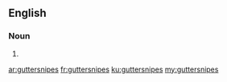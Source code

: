 ==English==

===Noun===
{{head|en|plural}}

# {{plural of|guttersnipe|lang=en}}

[[ar:guttersnipes]]
[[fr:guttersnipes]]
[[ku:guttersnipes]]
[[my:guttersnipes]]
